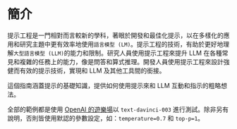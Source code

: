# 簡介

提示工程是一門相對而言較新的學科，著眼於開發和最佳化提示，以在多樣化的應用和研究主題中更有效率地使用`語言模型 (LM)`。提示工程的技術，有助於更好地理解`大型語言模型 (LLM)`的能力和限制。研究人員使用提示工程來提升 LLM 在各種常見和複雜的任務上的能力，像是問答和算式推理。開發人員使用提示工程來設計強健而有效的提示技術，實現和 LLM 及其他工具間的銜接。

這個指南涵蓋提示的基礎知識，提供如何使用提示來和 LLM 互動和指示的粗略想法。

全部的範例都是使用 [OpenAI 的遊樂場](https://platform.openai.com/playground)以 `text-davinci-003` 進行測試。除非另有說明，否則皆使用默認的參數設定，如：`temperature=0.7` 和 `top-p=1`。
